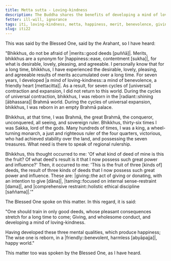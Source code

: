 ```yaml
---
title: Metta sutta - Loving-kindness
description: The Buddha shares the benefits of developing a mind of loving-kindness based on his direct knowledge.
fetter: ill-will, ignorance
tags: iti, loving-kindness, metta, happiness, merit, benevolence, giving, taming, restraint, iti1-27
slug: iti22
---
```


This was said by the Blessed One, said by the Arahant, so I have heard:

"Bhikkhus, do not be afraid of |merits::good deeds [puññā]|. Merits, bhikkhus are a synonym for |happiness::ease, contentment [sukha]|, for what is desirable, lovely, pleasing, and agreeable. I personally know that for a long time, bhikkhus, I have experienced the desirable, lovely, pleasing, and agreeable results of merits accumulated over a long time. For seven years, I developed \|a mind of loving-kindness::a mind of benevolence, a friendly heart [mettacitta]|. As a result, for seven cycles of [universal] contraction and expansion, I did not return to this world. During the cycles of universal contraction, bhikkhus, I was reborn in the |radiant::shining [ābhassara]| Brahmā world. During the cycles of universal expansion, bhikkhus, I was reborn in an empty Brahmā palace.

Bhikkhus, at that time, I was Brahmā, the great Brahmā, the conqueror, unconquered, all seeing, and sovereign ruler. Bhikkhus, thirty-six times I was Sakka, lord of the gods. Many hundreds of times, I was a king, a wheel-turning monarch, a just and righteous ruler of the four quarters, victorious, who had achieved stability over the land, and possessing the seven treasures. What need is there to speak of regional rulership.

Bhikkhus, this thought occurred to me: 'Of what kind of deed of mine is this the fruit? Of what deed's result is it that I now possess such great power and influence?' Then, it occurred to me: 'This is the fruit of three [kinds of] deeds, the result of three kinds of deeds that I now possess such great power and influence. These are: |giving::the act of giving or donating, with an intention to give [dāna]|, |taming::focused on internal sense-restraint [dama]|, and \|comprehensive restraint::holistic ethical discipline [saññama]|.'"

The Blessed One spoke on this matter. In this regard, it is said:

"One should train in only good deeds,
whose pleasant consequences stretch for a long time to come;
Giving, and wholesome conduct,
and developing a mind of loving-kindness.

Having developed these three mental qualities,
which produce happiness;
The wise one is reborn,
in a |friendly::benevolent, harmless [abyāpajja]|, happy world."

This matter too was spoken by the Blessed One, as I have heard.